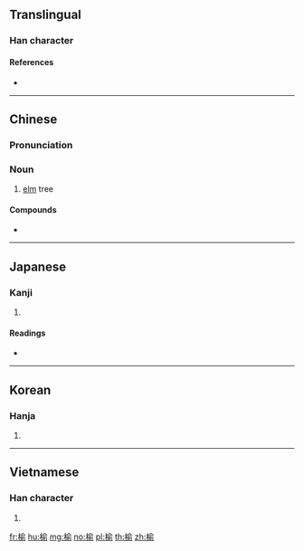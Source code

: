 {{also|楡}}
==Translingual==

===Han character===
{{Han char|rn=75|rad=木|as=09|sn=13|four=48921|canj=DOMN|ids=⿰木俞}}

====References====
* {{Han ref|kx=0542.191|dj=0927.190|hdz=21253.010|uh=6986|ud=27014|bh=B7AE|bd=47022}}

----

==Chinese==
{{zh-forms}}

===Pronunciation===
{{zh-pron
|m=yú
|c=jyu4
|mc=y
|oc=y
|ma=
|cat=n
}}

===Noun===
{{zh-noun}}

# [[elm]] tree

====Compounds====
* {{zh-l|榆木}}

----

==Japanese==

===Kanji===
{{ja-kanji|grade=|rs=木09}}

# {{defn|lang=ja|sort=木09}}

====Readings====
* {{ja-readings|on=[[ゆ]] (yu)|kun=[[にれ]] (nire)}}

----

==Korean==

===Hanja===
{{ko-hanja|hangeul=[[유]]|eumhun=|rv=yu|mr=yu|y=yu}}

# {{defn|lang=ko|sort=木09}}

----

==Vietnamese==

===Han character===
{{vi-readings|rs=木09| hanviet = du}}

# {{defn|lang=vi|sort=木09}}

[[fr:榆]]
[[hu:榆]]
[[mg:榆]]
[[no:榆]]
[[pl:榆]]
[[th:榆]]
[[zh:榆]]